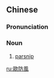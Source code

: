 {{also|欧防风}}
==Chinese==
{{zh-forms|s=欧防风|type=12}}

===Pronunciation===
{{zh-pron
|m=ōufángfēng
|c=au1 fong4 fung1
|cat=n
}}

===Noun===
{{zh-noun}}

# [[parsnip]]

{{zh-cat|Vegetables}}

[[ru:歐防風]]